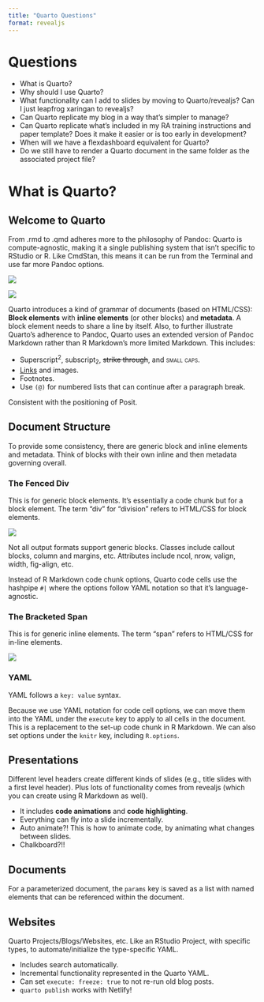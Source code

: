 ```yaml
---
title: "Quarto Questions"
format: revealjs
---
```


# Questions

- What is Quarto?
- Why should I use Quarto?
- What functionality can I add to slides by moving to Quarto/revealjs? Can I just leapfrog xaringan to revealjs?
- Can Quarto replicate my blog in a way that's simpler to manage?
- Can Quarto replicate what's included in my RA training instructions and paper template? Does it make it easier or is too early in development?
- When will we have a flexdashboard equivalent for Quarto?
- Do we still have to render a Quarto document in the same folder as the associated project file?

# What is Quarto?

## Welcome to Quarto

From .rmd to .qmd adheres more to the philosophy of Pandoc: Quarto is compute-agnostic, making it a single publishing system that isn't specific to RStudio or R. Like CmdStan, this means it can be run from the Terminal and use far more Pandoc options.

![](Figures/rmarkdown.jpg)

![](Figures/quarto.jpg)

Quarto introduces a kind of grammar of documents (based on HTML/CSS): **Block elements** with **inline elements** (or other blocks) and **metadata**. A block element needs to share a line by itself. Also, to further illustrate Quarto's adherence to Pandoc, Quarto uses an extended version of Pandoc Markdown rather than R Markdown's more limited Markdown. This includes:

- Superscript^2^, subscript~2~, ~~strike through~~, and [small caps]{.smallcaps}.
- [Links](https://pandoc.org/MANUAL.html) and images.
- Footnotes.
- Use `(@)` for numbered lists that can continue after a paragraph break.

Consistent with the positioning of Posit.

## Document Structure

To provide some consistency, there are generic block and inline elements and metadata. Think of blocks with their own inline and then metadata governing overall.

### The Fenced Div

This is for generic block elements. It's essentially a code chunk but for a block element. The term "div" for "division" refers to HTML/CSS for block elements.

![](../Figures/fenced-div.jpg)

Not all output formats support generic blocks. Classes include callout blocks, column and margins, etc. Attributes include ncol, nrow, valign, width, fig-align, etc.

Instead of R Markdown code chunk options, Quarto code cells use the hashpipe `#|` where the options follow YAML notation so that it's language-agnostic.

### The Bracketed Span

This is for generic inline elements. The term "span" refers to HTML/CSS for in-line elements.

![](../Figures/bracketed-span.jpg)

### YAML

YAML follows a `key: value` syntax.

Because we use YAML notation for code cell options, we can move them into the YAML under the `execute` key to apply to all cells in the document. This is a replacement to the set-up code chunk in R Markdown. We can also set options under the `knitr` key, including `R.options`.

## Presentations

Different level headers create different kinds of slides (e.g., title slides with a first level header). Plus lots of functionality comes from revealjs (which you can create using R Markdown as well).

- It includes **code animations** and **code highlighting**.
- Everything can fly into a slide incrementally.
- Auto animate?! This is how to animate code, by animating what changes between slides.
- Chalkboard?!!

## Documents

For a parameterized document, the `params` key is saved as a list with named elements that can be referenced within the document.

## Websites

Quarto Projects/Blogs/Websites, etc. Like an RStudio Project, with specific types, to automate/initialize the type-specific YAML.

- Includes search automatically.
- Incremental functionality represented in the Quarto YAML.
- Can set `execute: freeze: true` to not re-run old blog posts.
- `quarto publish` works with Netlify!

